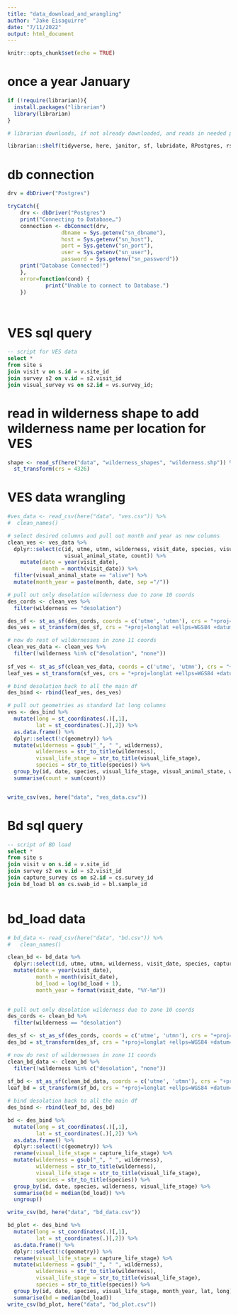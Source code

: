 ```yaml
---
title: "data_download_and_wrangling"
author: "Jake Eisaguirre"
date: "7/11/2022"
output: html_document
---
```


```r
knitr::opts_chunk$set(echo = TRUE)
```
# once a year January 
```r
if (!require(librarian)){
  install.packages("librarian")
  library(librarian)
}

# librarian downloads, if not already downloaded, and reads in needed packages

librarian::shelf(tidyverse, here, janitor, sf, lubridate, RPostgres, rstudioapi)
```


# db connection
```r



drv = dbDriver("Postgres")

tryCatch({
    drv <- dbDriver("Postgres")
    print("Connecting to Database…")
    connection <- dbConnect(drv, 
                 dbname = Sys.getenv("sn_dbname"),
                 host = Sys.getenv("sn_host"), 
                 port = Sys.getenv("sn_port"),
                 user = Sys.getenv("sn_user"), 
                 password = Sys.getenv("sn_password"))
    print("Database Connected!")
    },
    error=function(cond) {
            print("Unable to connect to Database.")
    })




```
# VES sql query
```sql

-- script for VES data
select *
from site s 
join visit v on s.id = v.site_id 
join survey s2 on v.id = s2.visit_id 
join visual_survey vs on s2.id = vs.survey_id;


```

# read in wilderness shape to add wilderness name per location for VES
```r

shape <- read_sf(here("data", "wilderness_shapes", "wilderness.shp")) %>% 
  st_transform(crs = 4326)

```


# VES data wrangling
```r
#ves_data <- read_csv(here("data", "ves.csv")) %>% 
#  clean_names()

# select desired columns and pull out month and year as new columns
clean_ves <- ves_data %>% 
  dplyr::select(c(id, utme, utmn, wilderness, visit_date, species, visual_life_stage, 
                  visual_animal_state, count)) %>% 
    mutate(date = year(visit_date),
           month = month(visit_date)) %>% 
  filter(visual_animal_state == "alive") %>% 
  mutate(month_year = paste(month, date, sep ="/"))

# pull out only desolation wilderness due to zone 10 coords
des_cords <- clean_ves %>% 
  filter(wilderness == "desolation")

des_sf <- st_as_sf(des_cords, coords = c('utme', 'utmn'), crs = "+proj=utm +zone=10")
des_ves = st_transform(des_sf, crs = "+proj=longlat +ellps=WGS84 +datum=WGS84")

# now do rest of wildernesses in zone 11 coords
clean_ves_data <- clean_ves %>% 
  filter(!wilderness %in% c("desolation", "none"))
  
sf_ves <- st_as_sf(clean_ves_data, coords = c('utme', 'utmn'), crs = "+proj=utm +zone=11")
leaf_ves = st_transform(sf_ves, crs = "+proj=longlat +ellps=WGS84 +datum=WGS84")

# bind desolation back to all the main df
des_bind <- rbind(leaf_ves, des_ves)

# pull out geometries as standard lat long columns
ves <- des_bind %>% 
  mutate(long = st_coordinates(.)[,1],
         lat = st_coordinates(.)[,2]) %>% 
  as.data.frame() %>% 
  dplyr::select(!c(geometry)) %>% 
  mutate(wilderness = gsub("_", " ", wilderness),
         wilderness = str_to_title(wilderness),
         visual_life_stage = str_to_title(visual_life_stage),
         species = str_to_title(species)) %>% 
  group_by(id, date, species, visual_life_stage, visual_animal_state, wilderness, lat, long) %>% 
  summarise(count = sum(count))


write_csv(ves, here("data", "ves_data.csv"))


```

# Bd sql query
```sql

-- script of BD load
select *
from site s 
join visit v on s.id = v.site_id 
join survey s2 on v.id = s2.visit_id 
join capture_survey cs on s2.id = cs.survey_id  
join bd_load bl on cs.swab_id = bl.sample_id 



```


# bd_load data
```r
# bd_data <- read_csv(here("data", "bd.csv")) %>% 
#   clean_names()

clean_bd <- bd_data %>% 
  dplyr::select(id, utme, utmn, wilderness, visit_date, species, capture_life_stage, bd_load) %>% 
  mutate(date = year(visit_date),
         month = month(visit_date),
         bd_load = log(bd_load + 1),
         month_year = format(visit_date, "%Y-%m")) 
  

# pull out only desolation wilderness due to zone 10 coords
des_cords <- clean_bd %>% 
  filter(wilderness == "desolation")

des_sf <- st_as_sf(des_cords, coords = c('utme', 'utmn'), crs = "+proj=utm +zone=10")
des_bd = st_transform(des_sf, crs = "+proj=longlat +ellps=WGS84 +datum=WGS84")

# now do rest of wildernesses in zone 11 coords
clean_bd_data <- clean_bd %>% 
  filter(!wilderness %in% c("desolation", "none"))
  
sf_bd <- st_as_sf(clean_bd_data, coords = c('utme', 'utmn'), crs = "+proj=utm +zone=11")
leaf_bd = st_transform(sf_bd, crs = "+proj=longlat +ellps=WGS84 +datum=WGS84")

# bind desolation back to all the main df
des_bind <- rbind(leaf_bd, des_bd)

bd <- des_bind %>% 
  mutate(long = st_coordinates(.)[,1],
         lat = st_coordinates(.)[,2]) %>% 
  as.data.frame() %>% 
  dplyr::select(!c(geometry)) %>% 
  rename(visual_life_stage = capture_life_stage) %>% 
  mutate(wilderness = gsub("_", " ", wilderness),
         wilderness = str_to_title(wilderness),
         visual_life_stage = str_to_title(visual_life_stage),
         species = str_to_title(species)) %>% 
  group_by(id, date, species, wilderness, visual_life_stage) %>% 
  summarise(bd = median(bd_load)) %>% 
  ungroup()

write_csv(bd, here("data", "bd_data.csv"))

bd_plot <- des_bind %>% 
  mutate(long = st_coordinates(.)[,1],
         lat = st_coordinates(.)[,2]) %>% 
  as.data.frame() %>% 
  dplyr::select(!c(geometry)) %>% 
  rename(visual_life_stage = capture_life_stage) %>% 
  mutate(wilderness = gsub("_", " ", wilderness),
         wilderness = str_to_title(wilderness),
         visual_life_stage = str_to_title(visual_life_stage),
         species = str_to_title(species)) %>% 
  group_by(id, date, species, visual_life_stage, month_year, lat, long) %>% 
  summarise(bd = median(bd_load))
write_csv(bd_plot, here("data", "bd_plot.csv"))


```


